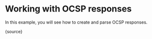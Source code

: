 
# Working with OCSP responses

In this example, you will see how to create and parse OCSP responses.

<CodeBlock language="ts">
  {source}
</CodeBlock>

